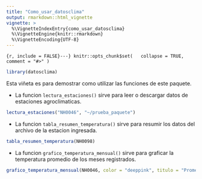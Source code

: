 ```yaml
---
title: "Como_usar_datosclima"
output: rmarkdown::html_vignette
vignette: >
  %\VignetteIndexEntry{como_usar_datosclima}
  %\VignetteEngine{knitr::rmarkdown}
  %\VignetteEncoding{UTF-8}
---
```


```{r, include = FALSE}---}
knitr::opts_chunk$set(
  collapse = TRUE,
  comment = "#>"
)
```

```r
library(datosclima)
```

Esta viñeta es para demostrar como utilizar las funciones de este paquete.

-   La funcion `lectura_estaciones()` sirve para leer o descargar datos de estaciones agroclimaticas.

```r
lectura_estaciones("NH0046", "~/prueba_paquete")
```

-   La funcion `tabla_resumen_temperatura()` sirve para resumir los datos del archivo de la estacion ingresada.

```r
tabla_resumen_temperatura(NH0098)
```

-   La funcion `grafico_temperatura_mensual()` sirve para graficar la temperatura promedio de los meses registrados.

```r
grafico_temperatura_mensual(NH0046, color = "deeppink", titulo = "Promedio de Temperaturas")
```
